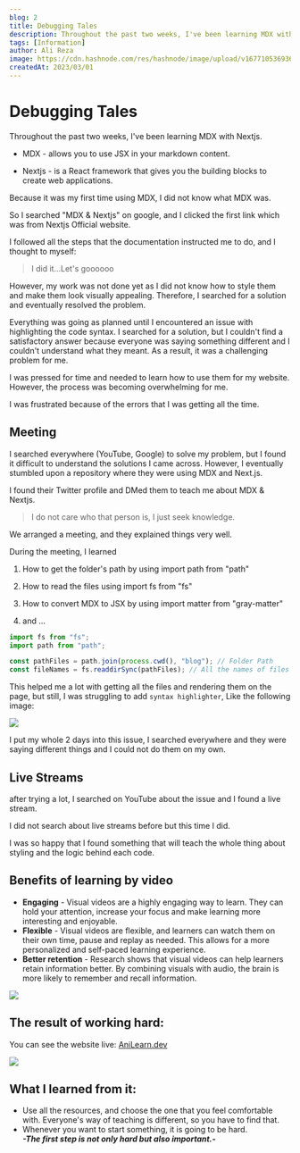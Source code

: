 ```yaml
---
blog: 2
title: Debugging Tales
description: Throughout the past two weeks, I've been learning MDX with Nextjs.
tags: [Information]
author: Ali Reza
image: https://cdn.hashnode.com/res/hashnode/image/upload/v1677105369366/9cfd870b-146f-4867-b598-b55b173a6bac.png?w=1600&h=840&fit=crop&crop=entropy&auto=compress,format&format=webp
createdAt: 2023/03/01
---
```


# Debugging Tales

Throughout the past two weeks, I've been learning MDX with Nextjs.

- MDX - allows you to use JSX in your markdown content.

- Nextjs - is a React framework that gives you the building blocks to create web applications.

Because it was my first time using MDX, I did not know what MDX was.

So I searched "MDX & Nextjs" on google, and I clicked the first link which was from Nextjs Official website.

I followed all the steps that the documentation instructed me to do, and I thought to myself:

> I did it...Let's goooooo

However, my work was not done yet as I did not know how to style them and make them look visually appealing. Therefore, I searched for a solution and eventually resolved the problem.

Everything was going as planned until I encountered an issue with highlighting the code syntax. I searched for a solution, but I couldn't find a satisfactory answer because everyone was saying something different and I couldn't understand what they meant. As a result, it was a challenging problem for me.

I was pressed for time and needed to learn how to use them for my website. However, the process was becoming overwhelming for me.

I was frustrated because of the errors that I was getting all the time.

## Meeting

I searched everywhere (YouTube, Google) to solve my problem, but I found it difficult to understand the solutions I came across. However, I eventually stumbled upon a repository where they were using MDX and Next.js.

I found their Twitter profile and DMed them to teach me about MDX & Nextjs.

> I do not care who that person is, I just seek knowledge.

We arranged a meeting, and they explained things very well.

During the meeting, I learned

1. How to get the folder's path by using import path from "path"

1. How to read the files using import fs from "fs"

1. How to convert MDX to JSX by using import matter from "gray-matter"

1. and ...

```jsx:app.jsx {1,2} showLineNumbers
import fs from "fs";
import path from "path";

const pathFiles = path.join(process.cwd(), "blog"); // Folder Path
const fileNames = fs.readdirSync(pathFiles); // All the names of files that exist in a folder.
```

This helped me a lot with getting all the files and rendering them on the page, but still, I was struggling to add `syntax highlighter`, Like the following image:

<img src="https://cdn.hashnode.com/res/hashnode/image/upload/v1677113900303/3e701870-826d-4832-8744-9b05c504e583.png?auto=compress,format&format=webp" />

I put my whole 2 days into this issue, I searched everywhere and they were saying different things and I could not do them on my own.

## Live Streams

after trying a lot, I searched on YouTube about the issue and I found a live stream.

I did not search about live streams before but this time I did.

I was so happy that I found something that will teach the whole thing about styling and the logic behind each code.

## Benefits of learning by video

- **Engaging** - Visual videos are a highly engaging way to learn. They can hold your attention, increase your focus and make learning more interesting and enjoyable.
- **Flexible** - Visual videos are flexible, and learners can watch them on their own time, pause and replay as needed. This allows for a more personalized and self-paced learning experience.
- **Better retention** - Research shows that visual videos can help learners retain information better. By combining visuals with audio, the brain is more likely to remember and recall information.

<img src="https://cdn.hashnode.com/res/hashnode/image/upload/v1677114617532/3484e807-3e76-4738-a0b0-753402f52a6f.png?auto=compress,format&format=webp" />

## The result of working hard:

You can see the website live: [AniLearn.dev](https://www.anilearn.dev/)

<img src="https://cdn.hashnode.com/res/hashnode/image/upload/v1677116264830/59b72616-ade6-460f-a77b-7c8d446f4a0b.png?auto=compress,format&format=webp" />

## What I learned from it:

- Use all the resources, and choose the one that you feel comfortable with. Everyone's way of teaching is different, so you have to find that.
- Whenever you want to start something, it is going to be hard. <br />
  **_-The first step is not only hard but also important.-_**
